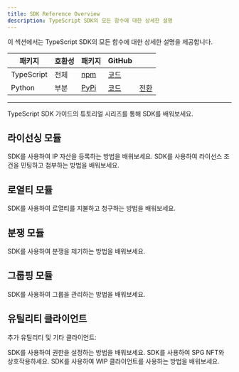 ```yaml
---
title: SDK Reference Overview
description: TypeScript SDK의 모든 함수에 대한 상세한 설명
---
```


이 섹션에서는 TypeScript SDK의 모든 함수에 대한 상세한 설명을 제공합니다.

| 패키지                                                            | 호환성                                                      | 패키지                                                                                                     | GitHub                                                                                                           |                             |
| -------------------------------------------------------------- | -------------------------------------------------------- | ------------------------------------------------------------------------------------------------------- | ---------------------------------------------------------------------------------------------------------------- | --------------------------- |
| <Icon icon="screwdriver-wrench" iconType="solid" /> TypeScript | <Icon icon="check" iconType="solid" /> 전체                | <Icon icon="box-open" iconType="solid" /> [npm](https://www.npmjs.com/package/@story-protocol/core-sdk) | <Icon icon="arrow-up-right-from-square" iconType="solid" /> [코드](https://github.com/storyprotocol/sdk/tree/main) |                             |
| <Icon icon="python" iconType="solid" /> Python                 | <Icon icon="triangle-exclamation" iconType="solid" /> 부분 | <Icon icon="box-open" iconType="solid" /> [PyPi](https://pypi.org/project/story-protocol-python-sdk)    | <Icon icon="arrow-up-right-from-square" iconType="solid" /> [코드](https://github.com/storyprotocol/python-sdk)    | [전환](/sdk-reference/python) |

***

<Card title="Step-by-Step Guide" icon="house" href="/developers/typescript-sdk">
  TypeScript SDK 가이드의 튜토리얼 시리즈를 통해 SDK를 배워보세요.
</Card>

## 라이선싱 모듈

<CardGroup cols={2}>
  <Card title="Register an IP Asset" icon="house" href="/sdk-reference/ipasset">
    SDK를 사용하여 IP 자산을 등록하는 방법을 배워보세요.
  </Card>

  <Card title="Mint & Attach License Terms" icon="house" href="/sdk-reference/license">
    SDK를 사용하여 라이선스 조건을 민팅하고 첨부하는 방법을 배워보세요.
  </Card>
</CardGroup>

## 로열티 모듈

<CardGroup cols={2}>
  <Card title="Pay & Claim Royalty" icon="house" href="/sdk-reference/royalty">
    SDK를 사용하여 로열티를 지불하고 청구하는 방법을 배워보세요.
  </Card>
</CardGroup>

## 분쟁 모듈

<CardGroup cols={2}>
  <Card title="Raise a Dispute" icon="house" href="/sdk-reference/dispute">
    SDK를 사용하여 분쟁을 제기하는 방법을 배워보세요.
  </Card>
</CardGroup>

## 그룹핑 모듈

<CardGroup cols={2}>
  <Card title="Manage Groups" icon="house" href="/sdk-reference/group">
    SDK를 사용하여 그룹을 관리하는 방법을 배워보세요.
  </Card>
</CardGroup>

## 유틸리티 클라이언트

추가 유틸리티 및 기타 클라이언트:

<CardGroup cols={2}>
  <Card title="Set Permissions" icon="house" href="/sdk-reference/permissions">
    SDK를 사용하여 권한을 설정하는 방법을 배워보세요.
  </Card>

  <Card title="NFT Client" icon="house" href="/sdk-reference/nftclient">
    SDK를 사용하여 SPG NFT와 상호작용하세요.
  </Card>

  <Card title="WIP Client" icon="house" href="/sdk-reference/wip-client">
    SDK를 사용하여 WIP 클라이언트를 사용하는 방법을 배워보세요.
  </Card>
</CardGroup>
